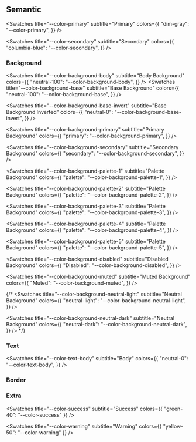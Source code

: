 
<Meta title="Tokens/Colours/Semantic" />

## Semantic

<ColorPalette>

  <Swatches
    title="--color-primary"
    subtitle="Primary"
    colors={{
      "dim-gray": "--color-primary",
    }}
  />


  <Swatches
    title="--color-secondary"
    subtitle="Secondary"
    colors={{
      "columbia-blue": "--color-secondary",
    }}
  />
</ColorPalette>

### Background

<ColorPalette>

  <Swatches
    title="--color-background-body"
    subtitle="Body Background"
    colors={{
      "neutral-100": "--color-background-body",
    }}
  />
  <Swatches
    title="--color-background-base"
    subtitle="Base Background"
    colors={{
      "neutral-100": "--color-background-base",
    }}
  />

  <Swatches
    title="--color-background-base-invert"
    subtitle="Base Background Inverted"
    colors={{
      "neutral-0": "--color-background-base-invert",
    }}
  />

  <Swatches
    title="--color-background-primary"
    subtitle="Primary Background"
    colors={{
      "primary": "--color-background-primary",
    }}
  />

  <Swatches
    title="--color-background-secondary"
    subtitle="Secondary Background"
    colors={{
      "secondary": "--color-background-secondary",
    }}
  />

  <Swatches
    title="--color-background-palette-1"
    subtitle="Palette Background"
    colors={{
      "palette": "--color-background-palette-1",
    }}
  />

  <Swatches
    title="--color-background-palette-2"
    subtitle="Palette Background"
    colors={{
      "palette": "--color-background-palette-2",
    }}
  />

  <Swatches
    title="--color-background-palette-3"
    subtitle="Palette Background"
    colors={{
      "palette": "--color-background-palette-3",
    }}
  />

  <Swatches
    title="--color-background-palette-4"
    subtitle="Palette Background"
    colors={{
      "palette": "--color-background-palette-4",
    }}
  />

  <Swatches
    title="--color-background-palette-5"
    subtitle="Palette Background"
    colors={{
      "palette": "--color-background-palette-5",
    }}
  />

  <Swatches
    title="--color-background-disabled"
    subtitle="Disabled Background"
    colors={{
      "Disabled": "--color-background-disabled",
    }}
  />

  <Swatches
    title="--color-background-muted"
    subtitle="Muted Background"
    colors={{
      "Muted": "--color-background-muted",
    }}
  />

{/*
  <Swatches
    title="--color-background-neutral-light"
    subtitle="Neutral Background"
    colors={{
      "neutral-light": "--color-background-neutral-light",
    }}
  />

  <Swatches
    title="--color-background-neutral-dark"
    subtitle="Neutral Background"
    colors={{
      "neutral-dark": "--color-background-neutral-dark",
    }}
  />
    */}
</ColorPalette>

### Text

<ColorPalette>

  <Swatches
    title="--color-text-body"
    subtitle="Body"
    colors={{
      "neutral-0": "--color-text-body",
    }}
  />
</ColorPalette>

### Border

<ColorPalette>
</ColorPalette>

### Extra

<ColorPalette>

  <Swatches
    title="--color-success"
    subtitle="Success"
    colors={{
      "green-40": "--color-success"
    }}
  />

  <Swatches
    title="--color-warning"
    subtitle="Warning"
    colors={{
      "yellow-50": "--color-warning"
    }}
  />
</ColorPalette>